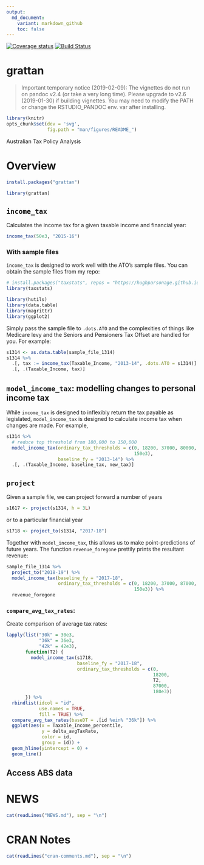 ```yaml
---
output:
  md_document:
    variant: markdown_github
    toc: false
---
```



[![Coverage status](https://codecov.io/gh/HughParsonage/grattan/branch/master/graph/badge.svg)](https://codecov.io/github/HughParsonage/grattan?branch=master)
[![Build Status](https://travis-ci.org/HughParsonage/grattan.svg?branch=master)](https://travis-ci.org/HughParsonage/grattan)

# grattan

> Important temporary notice (2019-02-09): The vignettes do not run on pandoc v2.4 (or take a very long time). Please upgrade to v2.6 (2019-01-30) if building vignettes. You may need to modify the PATH or change the RSTUDIO_PANDOC env. var after installing.

```r
library(knitr)
opts_chunk$set(dev = 'svg',
               fig.path = "man/figures/README_")
```

Australian Tax Policy Analysis

# Overview
```r
install.packages("grattan")
```

```r
library(grattan)
```

## `income_tax`
Calculates the income tax for a given taxable income and financial year:

```r
income_tax(50e3, "2015-16")
```

### With sample files
`income_tax` is designed to work well with the ATO's sample files. You can obtain the sample files from my repo:

```r
# install.packages("taxstats", repos = "https://hughparsonage.github.io/tax-drat")
library(taxstats)

library(hutils)
library(data.table) 
library(magrittr)
library(ggplot2)
```

Simply pass the sample file to `.dots.ATO` and the complexities of things like Medicare levy and the Seniors and Pensioners Tax Offset are handled for you. For example:

```r
s1314 <- as.data.table(sample_file_1314)
s1314 %>%
  .[, tax := income_tax(Taxable_Income, "2013-14", .dots.ATO = s1314)] %>%
  .[, .(Taxable_Income, tax)]
```

## `model_income_tax`: modelling changes to personal income tax
While `income_tax` is designed to inflexibly return the tax payable as legislated, 
`model_income_tax` is designed to calculate income tax when changes are made. For example,

```r
s1314 %>%
  # reduce top threshold from 180,000 to 150,000
  model_income_tax(ordinary_tax_thresholds = c(0, 18200, 37000, 80000, 
                                               150e3), 
                   baseline_fy = "2013-14") %>%
  .[, .(Taxable_Income, baseline_tax, new_tax)]
```


## `project`
Given a sample file, we can project forward a number of years

```r
s1617 <- project(s1314, h = 3L)
```

or to a particular financial year

```r
s1718 <- project_to(s1314, "2017-18")
```

Together with `model_income_tax`, this allows us to make point-predictions of future years. The function `revenue_foregone` prettily prints the resultant revenue:

```r
sample_file_1314 %>%
  project_to("2018-19") %>%
  model_income_tax(baseline_fy = "2017-18",
                   ordinary_tax_thresholds = c(0, 18200, 37000, 87000, 
                                               150e3)) %>%
  revenue_foregone
```

### `compare_avg_tax_rates`:

Create comparison of average tax rates:

```r
lapply(list("30k" = 30e3,
            "36k" = 36e3,
            "42k" = 42e3),
       function(T2) {
         model_income_tax(s1718,
                          baseline_fy = "2017-18",
                          ordinary_tax_thresholds = c(0, 
                                                      18200,
                                                      T2,
                                                      87000, 
                                                      180e3))
       }) %>%
  rbindlist(idcol = "id",
            use.names = TRUE,
            fill = TRUE) %>%
  compare_avg_tax_rates(baseDT = .[id %ein% "36k"]) %>%
  ggplot(aes(x = Taxable_Income_percentile,
             y = delta_avgTaxRate,
             color = id,
             group = id)) +
  geom_hline(yintercept = 0) +
  geom_line()
```

## Access ABS data





# NEWS
```r
cat(readLines("NEWS.md"), sep = "\n")
```

# CRAN Notes
```r
cat(readLines("cran-comments.md"), sep = "\n")
```



